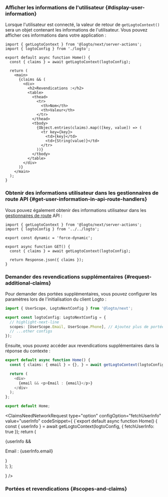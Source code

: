 

### Afficher les informations de l'utilisateur \{#display-user-information}

Lorsque l'utilisateur est connecté, la valeur de retour de `getLogtoContext()` sera un objet contenant les informations de l'utilisateur. Vous pouvez afficher ces informations dans votre application :

```tsx title="app/page.tsx"
import { getLogtoContext } from '@logto/next/server-actions';
import { logtoConfig } from './logto';

export default async function Home() {
  const { claims } = await getLogtoContext(logtoConfig);

  return (
    <main>
      {claims && (
        <div>
          <h2>Revendications :</h2>
          <table>
            <thead>
              <tr>
                <th>Nom</th>
                <th>Valeur</th>
              </tr>
            </thead>
            <tbody>
              {Object.entries(claims).map(([key, value]) => (
                <tr key={key}>
                  <td>{key}</td>
                  <td>{String(value)}</td>
                </tr>
              ))}
            </tbody>
          </table>
        </div>
      )}
    </main>
  );
}
```

### Obtenir des informations utilisateur dans les gestionnaires de route API \{#get-user-information-in-api-route-handlers}

Vous pouvez également obtenir des informations utilisateur dans les [gestionnaires de route](https://nextjs.org/docs/app/building-your-application/routing/route-handlers) API :

```tsx title="app/api/profile/route.ts"
import { getLogtoContext } from '@logto/next/server-actions';
import { logtoConfig } from '../../logto';

export const dynamic = 'force-dynamic';

export async function GET() {
  const { claims } = await getLogtoContext(logtoConfig);

  return Response.json({ claims });
}
```

### Demander des revendications supplémentaires \{#request-additional-claims}

<FindUserInfoMissing method="getLogtoContext" />

<ScopesAndClaimsIntroduction />

Pour demander des portées supplémentaires, vous pouvez configurer les paramètres lors de l'initialisation du client Logto :

```ts title="app/logto.ts"
import { UserScope, LogtoNextConfig } from '@logto/next';

export const logtoConfig: LogtoNextConfig = {
  // highlight-next-line
  scopes: [UserScope.Email, UserScope.Phone], // Ajoutez plus de portées si nécessaire
  // ...other configs
});
```

Ensuite, vous pouvez accéder aux revendications supplémentaires dans la réponse du contexte :

```ts title="app/page.tsx"
export default async function Home() {
  const { claims: { email } = {}, } = await getLogtoContext(logtoConfig);

  return (
    <div>
      {email && <p>Email : {email}</p>}
    </div>
  );
};

export default Home;
```

<ClaimsNeedNetworkRequest
  type="option"
  configOption="fetchUserInfo"
  value="userInfo"
  codeSnippet={
    <CodeBlock language="ts" title="app/page.tsx">{`export default async function Home() {
  const { userInfo } = await getLogtoContext(logtoConfig, { fetchUserInfo: true });
  return (
    <div>
      {userInfo && <p>Email : {userInfo.email}</p>}
    </div>
  );
};

  }
/>

### Portées et revendications \{#scopes-and-claims}

<ScopesAndClaims />
